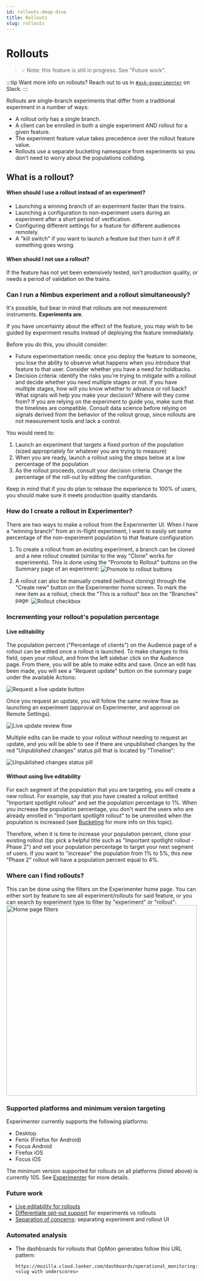 ```yaml
---
id: rollouts-deep-dive
title: Rollouts
slug: rollouts
---
```


# Rollouts

> 💡  Note: this feature is still in progress. See "Future work".

:::tip
Want more info on rollouts?
Reach out to us in [`#ask-experimenter`](https://mozilla.slack.com/archives/CF94YGE03) on Slack. 
:::

Rollouts are single-branch experiments that differ from a traditional experiment in a number of ways: 
- A rollout only has a single branch.
- A client can be enrolled in both a single experiment AND rollout for a given feature.
- The experiment feature value takes precedence over the rollout feature value.
- Rollouts use a separate bucketing namespace from experiments so you don't need to worry about the populations colliding.

## What is a rollout?

#### When should I use a rollout instead of an experiment?

- Launching a winning branch of an experiment faster than the trains.
- Launching a configuration to non-experiment users during an experiment after a short period of verification.
- Configuring different settings for a feature for different audiences remotely.
- A "kill switch" if you want to launch a feature but then turn it off if something goes wrong.

#### When should I not use a rollout?

If the feature has not yet been extensively tested, isn't production quality, or needs a period of validation on the trains.

### Can I run a Nimbus experiment and a rollout simultaneously?

It's possible, but bear in mind that rollouts are not measurement instruments. **Experiments are**.

If you have uncertainty about the effect of the feature,
you may wish to be guided by experiment results instead of deploying the feature immediately.

Before you do this, you should consider:

- Future experimentation needs: once you deploy the feature to someone,
  you lose the ability to observe what happens when you introduce that feature to that user.
  Consider whether you have a need for holdbacks.
- Decision criteria: identify the risks you're trying to mitigate with a rollout and decide whether you need multiple stages or not.
  If you have multiple stages, how will you know whether to advance or roll back?
  What signals will help you make your decision? Where will they come from?
  If you are relying on the experiment to guide you, make sure that the timelines are compatible.
  Consult data science before relying on signals derived from the behavior of the rollout group,
  since rollouts are not measurement tools and lack a control.

You would need to:

1. Launch an experiment that targets a fixed portion of the population (sized appropriately for whatever you are trying to measure)
2. When you are ready, launch a rollout using the steps below at a low percentage of the population
3. As the rollout proceeds, consult your decision criteria. Change the percentage of the roll-out by editing the configuration.

Keep in mind that if you do plan to release the experience to 100% of users, you should make sure it meets production quality standards.

### How do I create a rollout in Experimenter?

There are two ways to make a rollout from the Experimenter UI. When I have a “winning branch” from an in-flight experiment, I want to easily set some percentage of the non-experiment population to that feature configuration. 

1. To create a rollout from an existing experiment, a branch can be cloned and a new rollout created (similar to the way "Clone" works for experiments). This is done using the "Promote to Rollout" buttons on the Summary page of an experiment:
   <img title="Promote to rollout buttons" src="/img/deep-dives/promote-to-rollout-buttons.png" align="center"/>


2. A rollout can also be manually created (without cloning) through the "Create new" button on the Experimenter home screen. To mark the new item as a rollout, check the "This is a rollout" box on the "Branches" page:
   <img title="Rollout checkbox" src="/img/deep-dives/rollout-checkbox.png" align="center"/>

### Incrementing your rollout's population percentage

#### Live editability

The population percent ("Percentage of clients") on the Audience page of a rollout can be edited once a rollout is launched. To make changes to this field, open your rollout, and from the left sidebar click on the Audience page. From there, you will be able to make edits and save. Once an edit has been made, you will see a "Request update" button on the summary page under the available Actions:

   <img title="Request a live update button" src="/img/deep-dives/request-live-update.png"/> 

Once you request an update, you will follow the same review flow as launching an experiment (approval on Experimenter, and approval on Remote Settings).

   <img title="Live update review flow" src="/img/deep-dives/live-update-review.png"/>

Multiple edits can be made to your rollout without needing to request an update, and you will be able to see if there are unpublished changes by the red "Unpublished changes" status pill that is located by "Timeline":

   <img title="Unpublished changes status pill" src="/img/deep-dives/unpublished-changes-pill.png"/>

#### Without using live editability

For each segment of the population that you are targeting, you will create a new rollout. For example, say that you have created a rollout entitled "Important spotlight rollout" and set the population percentage to 1%. When you increase the population percentage, you don't want the users who are already enrolled in "Important spotlight rollout" to be unenrolled when the population is increased (see [Bucketing](/bucketing) for more info on this topic). 

Therefore, when it is time to increase your population percent, clone your existing rollout (tip: pick a helpful title such as "Important spotlight rollout - Phase 2") and set your population percentage to target your next segment of users. If you want to "increase" the population from 1% to 5%, this new "Phase 2" rollout will have a population percent equal to 4%.

### Where can I find rollouts?

This can be done using the filters on the Experimenter home page. You can either sort by feature to see all experiment/rollouts for said feature, or you can search by experiment type to filter by "experiment" or "rollout": 
   <img title="Home page filters" src="/img/deep-dives/home-filters.png" height="500"/>


### Supported platforms and minimum version targeting

Experimenter currently supports the following platforms:

- Desktop
- Fenix (Firefox for Android)
- Focus Android
- Firefox iOS
- Focus iOS

The minimum version supported for rollouts on all platforms (listed above) is currently 105. See [Experimenter](https://github.com/mozilla/experimenter/blob/main/app/experimenter/experiments/constants.py#L370) for more details.

### Future work

- [Live editability for rollouts](https://mozilla-hub.atlassian.net/browse/EXP-2561)
- [Differentiate opt-out support](https://mozilla-hub.atlassian.net/browse/EXP-2554) for experiments vs rollouts
- [Separation of concerns](https://mozilla-hub.atlassian.net/browse/EXP-2566): separating experiment and rollout UI


### Automated analysis

- The dashboards for rollouts that OpMon generates follow this URL pattern:
  ```
  https://mozilla.cloud.looker.com/dashboards/operational_monitoring::<slug with underscores>
  ```
